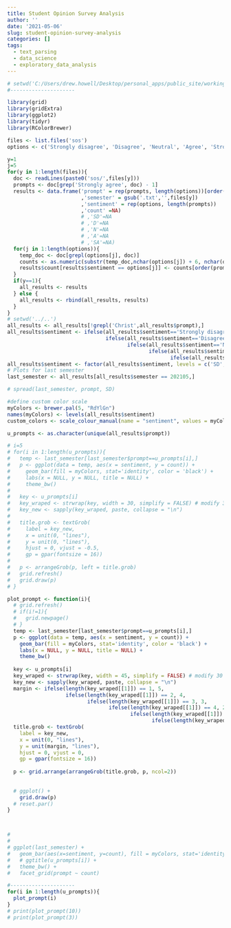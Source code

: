 ```yaml
---
title: Student Opinion Survey Analysis
author: ''
date: '2021-05-06'
slug: student-opinion-survey-analysis
categories: []
tags:
  - text_parsing
  - data_science
  - exploratory_data_analysis
---
```


```r
# setwd('C:/Users/drew.howell/Desktop/personal_apps/public_site/working_cont/sos')
#---------------------

library(grid)
library(gridExtra)
library(ggplot2)
library(tidyr)
library(RColorBrewer) 

files <- list.files('sos')
options <- c('Strongly disagree', 'Disagree', 'Neutral', 'Agree', 'Strongly agree')

y=1
j=5
for(y in 1:length(files)){
  doc <- readLines(paste0('sos/',files[y]))
  prompts <- doc[grep('Strongly agree', doc) - 1]
  results <- data.frame('prompt' = rep(prompts, length(options))[order(rep(prompts, length(options)))]
                        ,'semester' = gsub('.txt','',files[y])
                        ,'sentiment' = rep(options, length(prompts))
                        ,'count' =NA)
                        # ,'SD'=NA
                        # ,'D'=NA
                        # ,'N'=NA
                        # ,'A'=NA
                        # ,'SA'=NA)
  for(j in 1:length(options)){
    temp_doc <- doc[grepl(options[j], doc)]
    counts <- as.numeric(substr(temp_doc,nchar(options[j]) + 6, nchar(options[j]) + 8))
    results$count[results$sentiment == options[j]] <- counts[order(prompts)]
  }
  if(y==1){
    all_results <- results
  } else {
    all_results <- rbind(all_results, results)
  }
}
# setwd('../..')
all_results <- all_results[!grepl('Christ',all_results$prompt),]
all_results$sentiment <- ifelse(all_results$sentiment=='Strongly disagree', 'SD',
                                ifelse(all_results$sentiment=='Disagree', 'D',
                                       ifelse(all_results$sentiment=='Neutral', 'N',
                                              ifelse(all_results$sentiment=='Agree', 'A',
                                                     ifelse(all_results$sentiment=='Strongly agree', 'SA', NA)))))
all_results$sentiment <- factor(all_results$sentiment, levels = c('SD','D','N','A','SA'))
# Plots for last semester
last_semester <- all_results[all_results$semester == 202105,]

# spread(last_semester, prompt, SD)

#define custom color scale
myColors <- brewer.pal(5, "RdYlGn")
names(myColors) <- levels(all_results$sentiment)
custom_colors <- scale_colour_manual(name = "sentiment", values = myColors)

u_prompts <- as.character(unique(all_results$prompt))

# i=5
# for(i in 1:length(u_prompts)){
#   temp <- last_semester[last_semester$prompt==u_prompts[i],]
#   p <- ggplot(data = temp, aes(x = sentiment, y = count)) +
#     geom_bar(fill = myColors, stat='identity', color = 'black') +
#     labs(x = NULL, y = NULL, title = NULL) + 
#     theme_bw()
#   
#   key <- u_prompts[i]
#   key_wraped <- strwrap(key, width = 30, simplify = FALSE) # modify 30 to your needs
#   key_new <- sapply(key_wraped, paste, collapse = "\n")
#   
#   title.grob <- textGrob(
#     label = key_new,
#     x = unit(0, "lines"), 
#     y = unit(0, "lines"),
#     hjust = 0, vjust = -0.5,
#     gp = gpar(fontsize = 16))
#   
#   p <- arrangeGrob(p, left = title.grob)
#   grid.refresh()
#   grid.draw(p)
# }

plot_prompt <- function(i){
  # grid.refresh()
  # if(i!=1){
  #   grid.newpage()
  # }
  temp <- last_semester[last_semester$prompt==u_prompts[i],]
  p <- ggplot(data = temp, aes(x = sentiment, y = count)) +
    geom_bar(fill = myColors, stat='identity', color = 'black') +
    labs(x = NULL, y = NULL, title = NULL) + 
    theme_bw()
  
  key <- u_prompts[i]
  key_wraped <- strwrap(key, width = 45, simplify = FALSE) # modify 30 to your needs
  key_new <- sapply(key_wraped, paste, collapse = "\n")
  margin <- ifelse(length(key_wraped[[1]]) == 1, 5,
                   ifelse(length(key_wraped[[1]]) == 2, 4,
                          ifelse(length(key_wraped[[1]]) == 3, 3,
                                 ifelse(length(key_wraped[[1]]) == 4, 2,
                                        ifelse(length(key_wraped[[1]]) == 5, 1,
                                               ifelse(length(key_wraped[[1]]) == 6, 0, 0))))))
  title.grob <- textGrob(
    label = key_new,
    x = unit(0, "lines"), 
    y = unit(margin, "lines"),
    hjust = 0, vjust = 0,
    gp = gpar(fontsize = 16))
  
  p <- grid.arrange(arrangeGrob(title.grob, p, ncol=2))
  
  
  # ggplot() + 
    grid.draw(p)
  # reset.par()
}



# 
# 
# ggplot(last_semester) + 
#   geom_bar(aes(x=sentiment, y=count), fill = myColors, stat='identity') + 
#   # ggtitle(u_prompts[i]) + 
#   theme_bw() + 
#   facet_grid(prompt ~ count)

#---------------------
for(i in 1:length(u_prompts)){
  plot_prompt(i)
}
# print(plot_prompt(10))
# print(plot_prompt(3))

```
